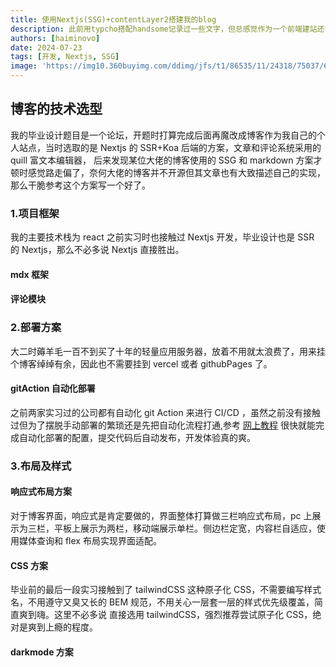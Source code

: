 ```yaml
---
title: 使用Nextjs(SSG)+contentLayer2搭建我的blog
description: 此前用typcho搭配handsome记录过一些文字，但总感觉作为一个前端建站还套模版感觉有点不好意思。本来在做毕业设计时也打算做一个长期维护的站点也因为期间几段实习的辗转与就业的原因草草收场。近几周正好没什么工作安排，于是趁这个机会搓个博客。
authors: [haiminovo]
date: 2024-07-23
tags: [开发, Nextjs, SSG]
image: 'https://img10.360buyimg.com/ddimg/jfs/t1/86535/11/24318/75037/622032a8E4f94d4ae/89703ccc122cf4e0.jpg.webp'
---
```


## 博客的技术选型

我的毕业设计题目是一个论坛，开题时打算完成后面再魔改成博客作为我自己的个人站点，当时选取的是 Nextjs 的 SSR+Koa 后端的方案，文章和评论系统采用的 quill 富文本编辑器，
后来发现某位大佬的博客使用的 SSG 和 markdown 方案才顿时感觉路走偏了，奈何大佬的博客并不开源但其文章也有大致描述自己的实现，那么干脆参考这个方案写一个好了。

### 1.项目框架

我的主要技术栈为 react 之前实习时也接触过 Nextjs 开发，毕业设计也是 SSR 的 Nextjs，那么不必多说 Nextjs 直接胜出。

#### mdx 框架

#### 评论模块

### 2.部署方案

大二时薅羊毛一百不到买了十年的轻量应用服务器，放着不用就太浪费了，用来挂个博客绰绰有余，因此也不需要挂到 vercel 或者 githubPages 了。

#### gitAction 自动化部署

之前两家实习过的公司都有自动化 git Action 来进行 CI/CD ，虽然之前没有接触过但为了摆脱手动部署的繁琐还是先把自动化流程打通,参考
[网上教程](https://blog.csdn.net/qq_45634593/article/details/135376877?utm_medium=distribute.pc_relevant.none-task-blog-2~default~baidujs_baidulandingword~default-0-135376877-blog-121345434.235^v43^pc_blog_bottom_relevance_base2&spm=1001.2101.3001.4242.1&utm_relevant_index=3)
很快就能完成自动化部署的配置，提交代码后自动发布，开发体验真的爽。

### 3.布局及样式

#### 响应式布局方案

对于博客界面，响应式是肯定要做的，界面整体打算做三栏响应式布局，pc 上展示为三栏，平板上展示为两栏，移动端展示单栏。侧边栏定宽，内容栏自适应，使用媒体查询和 flex 布局实现界面适配。

#### CSS 方案

毕业前的最后一段实习接触到了 tailwindCSS 这种原子化 CSS，不需要编写样式名，不用遵守又臭又长的 BEM 规范，不用关心一层套一层的样式优先级覆盖，简直爽到嗨。这里不必多说
直接选用 tailwindCSS，强烈推荐尝试原子化 CSS，绝对是爽到上瘾的程度。

#### darkmode 方案
